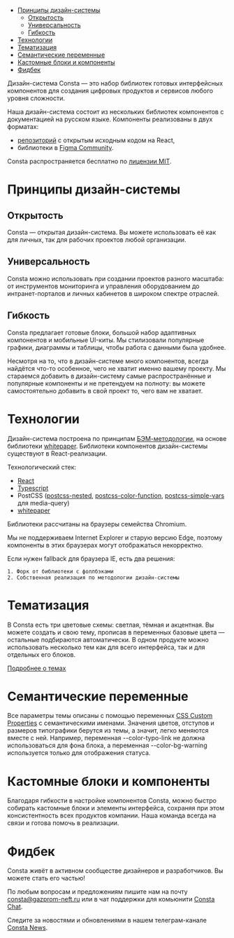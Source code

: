 
<MdxMenu>

- [Принципы дизайн-системы](#принципы-дизайн-системы)
  - [Открытость](#составные-цвета)
  - [Универсальность](#универсальность)
  - [Гибкость](#гибкость)
- [Технологии](#технологии)
- [Тематизация](#тематизация)
- [Семантические переменные](#семантические-переменные)
- [Кастомные блоки и компоненты](#кастомные-блоки-и-компоненты)
- [Фидбек](#фидбек)

</MdxMenu>

Дизайн-система Consta — это набор библиотек готовых интерфейсных компонентов для создания цифровых продуктов и сервисов любого уровня сложности.

Наша дизайн-система состоит из нескольких библиотек компонентов с документацией на русском языке. Компоненты реализованы в двух форматах:

- [репозиторий](https://github.com/consta-design-system) с открытым исходным кодом на React,
- библиотеки в [Figma Community](https://www.figma.com/@Consta).

Consta распространяется бесплатно по [лицензии MIT](https://github.com/consta-design-system/uikit/blob/master/LICENSE).

# Принципы дизайн-системы

## Открытость

Consta — открытая дизайн-система. Вы можете использовать её как для личных, так для рабочих проектов любой организации.

## Универсальность

Consta можно использовать при создании проектов разного масштаба: от инструментов мониторинга и управления оборудованием до интранет-порталов и личных кабинетов в широком спектре отраслей.

## Гибкость

Consta предлагает готовые блоки, большой набор адаптивных компонентов и мобильные UI-киты. Мы стилизовали популярные графики, диаграммы и таблицы, чтобы работа с данными была удобнее.

Несмотря на то, что в дизайн-системе много компонентов, всегда найдётся что-то особенное, чего не хватит именно вашему проекту. Мы стараемся добавить в дизайн-систему самые распространённые и популярные компоненты и не претендуем на полноту: вы можете самостоятельно добавить в свой проект то, чего вам не хватает.

# Технологии

Дизайн-система построена по принципам [БЭМ-методологии](https://ru.bem.info/), на основе библиотеки [whitepaper](https://github.com/whitepapertools). Библиотеки компонентов дизайн-системы существуют в React-реализации.

Технологический стек:

- [React](https://reactjs.org/)
- [Typescript](https://www.typescriptlang.org/)
- PostCSS ([postcss-nested](https://github.com/postcss/postcss-nested), [postcss-color-function](https://github.com/postcss/postcss-color-function), [postcss-simple-vars](https://github.com/postcss/postcss-simple-vars) для media-query)
- [whitepaper](https://github.com/whitepapertools)

Библиотеки рассчитаны на браузеры семейства Chromium.

<MdxInformer status="warning">

Мы не поддерживаем Internet Explorer и старую версию Edge, поэтому компоненты в этих браузерах могут отображаться некорректно.

</MdxInformer>

Если нужен fallback для браузера IE, есть два решения:

    1. Форк от библиотеки с фоллбэками
    2. Собственная реализация по методологии дизайн-системы

# Тематизация

В Consta есть три цветовые схемы: светлая, тёмная и акцентная. Вы можете создать и свою тему, прописав в переменных базовые цвета — остальные подбираются автоматически. В одном продукте можно использовать несколько тем как для всего интерфейса, так и для отдельных его блоков.

[Подробнее о темах](##LIBS.LIB.STAND/lib:portal/stand:theme-themeabout)

# Семантические переменные

Все параметры темы описаны с помощью переменных [CSS Custom Properties](https://developer.mozilla.org/ru/docs/Web/CSS/Using_CSS_custom_properties) с семантическими именами. Значения цветов, отступов и размеров типографики берутся из темы, а значит, легко меняются вместе с ней. Например, переменная --color-typo-link не должна использоваться для фона блока, а переменная --color-bg-warning используется только для отображения статуса.

# Кастомные блоки и компоненты

Благодаря гибкости в настройке компонентов Consta, можно быстро собирать кастомные блоки и элементы интерфейса, сохраняя при этом консистентность всех продуктов компании. Наша команда всегда на связи и готова помочь в реализации.

# Фидбек

Consta живёт в активном сообществе дизайнеров и разработчиков. Вы можете стать его частью!

По любым вопросам и предложениям пишите нам на почту consta@gazprom-neft.ru или в чат поддержки для комьюнити [Consta Chat](https://t.me/Consta_Chat).

Следите за новостями и обновлениями в нашем телеграм-канале [Consta News](https://t.me/consta_ui_releases).
